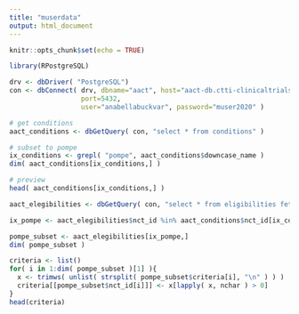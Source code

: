 ```yaml
---
title: "muserdata"
output: html_document
---
```


```r
knitr::opts_chunk$set(echo = TRUE)

```

```r
library(RPostgreSQL)

drv <- dbDriver( "PostgreSQL")
con <- dbConnect( drv, dbname="aact", host="aact-db.ctti-clinicaltrials.org",
                  port=5432, 
                  user="anabellabuckvar", password="muser2020" )

# get conditions
aact_conditions <- dbGetQuery( con, "select * from conditions" )

# subset to pompe
ix_conditions <- grepl( "pompe", aact_conditions$downcase_name )
dim( aact_conditions[ix_conditions,] )

# preview
head( aact_conditions[ix_conditions,] )

aact_elegibilities <- dbGetQuery( con, "select * from eligibilities fetch first 150000 rows only" )

ix_pompe <- aact_elegibilities$nct_id %in% aact_conditions$nct_id[ix_conditions]

pompe_subset <- aact_elegibilities[ix_pompe,]
dim( pompe_subset )

criteria <- list()
for( i in 1:dim( pompe_subset )[1] ){
  x <- trimws( unlist( strsplit( pompe_subset$criteria[i], "\n" ) ) )
  criteria[[pompe_subset$nct_id[i]]] <- x[lapply( x, nchar ) > 0]
}
head(criteria)
```
